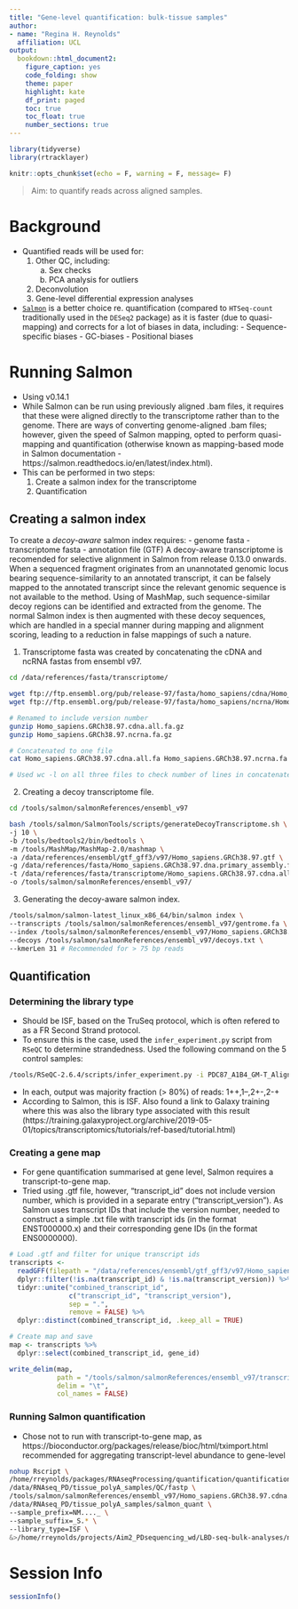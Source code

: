```yaml
---
title: "Gene-level quantification: bulk-tissue samples"
author: 
- name: "Regina H. Reynolds"
  affiliation: UCL
output: 
  bookdown::html_document2:
    figure_caption: yes
    code_folding: show
    theme: paper
    highlight: kate
    df_print: paged
    toc: true
    toc_float: true
    number_sections: true
---
```


```r

library(tidyverse)
library(rtracklayer)

knitr::opts_chunk$set(echo = F, warning = F, message= F)
```

> Aim: to quantify reads across aligned samples.

# Background
- Quantified reads will be used for:
    1. Other QC, including:
        a. Sex checks
        b. PCA analysis for outliers
    2. Deconvolution
    3. Gene-level differential expression analyses
- [`Salmon`](https://www.nature.com/articles/nmeth.4197) is a better choice re. quantification (compared to `HTSeq-count` traditionally used in the `DESeq2` package) as it is faster (due to quasi-mapping) and corrects for a lot of biases in data, including:
        - Sequence-specific biases
        - GC-biases
        - Positional biases
        
# Running Salmon
- Using v0.14.1
- While Salmon can be run using previously aligned .bam files, it requires that these were aligned directly to the transcriptome rather than to the genome. There are ways of converting genome-aligned .bam files; however, given the speed of Salmon mapping, opted to perform quasi-mapping and quantification (otherwise known as mapping-based mode in Salmon documentation - https://salmon.readthedocs.io/en/latest/index.html).
- This can be performed in two steps:
    1. Create a salmon index for the transcriptome
    2. Quantification

## Creating a salmon index
To create a *decoy-aware* salmon index requires:
  - genome fasta
  - transcriptome fasta
  - annotation file (GTF)
A decoy-aware transcriptome is recomended for selective alignment in Salmon from release 0.13.0 onwards.  When a sequenced fragment originates from an unannotated genomic locus bearing sequence-similarity to an annotated transcript, it can be falsely mapped to the annotated transcript since the relevant genomic sequence is not available to the method. Using of MashMap, such sequence-similar decoy regions can be identified and extracted from the genome. The normal Salmon index is then augmented with these decoy sequences, which are handled in a special manner during mapping and alignment scoring, leading to a reduction in false mappings of such a nature.
  
1. Transcriptome fasta was created by concatenating the cDNA and ncRNA fastas from ensembl v97. 
```bash
cd /data/references/fasta/transcriptome/

wget ftp://ftp.ensembl.org/pub/release-97/fasta/homo_sapiens/cdna/Homo_sapiens.GRCh38.cdna.all.fa.gz
wget ftp://ftp.ensembl.org/pub/release-97/fasta/homo_sapiens/ncrna/Homo_sapiens.GRCh38.ncrna.fa.gz

# Renamed to include version number
gunzip Homo_sapiens.GRCh38.97.cdna.all.fa.gz
gunzip Homo_sapiens.GRCh38.97.ncrna.fa.gz

# Concatenated to one file
cat Homo_sapiens.GRCh38.97.cdna.all.fa Homo_sapiens.GRCh38.97.ncrna.fa > Homo_sapiens.GRCh38.97.cdna.all.ncrna.fa

# Used wc -l on all three files to check number of lines in concatenate file = number of lines in cdna + ncrna

```
2. Creating a decoy transcriptome file. 
```bash
cd /tools/salmon/salmonReferences/ensembl_v97

bash /tools/salmon/SalmonTools/scripts/generateDecoyTranscriptome.sh \
-j 10 \ 
-b /tools/bedtools2/bin/bedtools \
-m /tools/MashMap/MashMap-2.0/mashmap \
-a /data/references/ensembl/gtf_gff3/v97/Homo_sapiens.GRCh38.97.gtf \
-g /data/references/fasta/Homo_sapiens.GRCh38.97.dna.primary_assembly.fa \
-t /data/references/fasta/transcriptome/Homo_sapiens.GRCh38.97.cdna.all.ncrna.fa \
-o /tools/salmon/salmonReferences/ensembl_v97/

```
3. Generating the decoy-aware salmon index.
```bash
/tools/salmon/salmon-latest_linux_x86_64/bin/salmon index \
--transcripts /tools/salmon/salmonReferences/ensembl_v97/gentrome.fa \
--index /tools/salmon/salmonReferences/ensembl_v97/Homo_sapiens.GRCh38.97.cdna.all.ncrna_index \
--decoys /tools/salmon/salmonReferences/ensembl_v97/decoys.txt \
--kmerLen 31 # Recommended for > 75 bp reads

```

## Quantification

### Determining the library type
- Should be ISF, based on the TruSeq protocol, which is often refered to as a FR Second Strand protocol.
- To ensure this is the case, used the `infer_experiment.py` script from `RSeQC` to determine strandedness. Used the following command on the 5 control samples:
```bash
/tools/RSeQC-2.6.4/scripts/infer_experiment.py -i PDC87_A1B4_GM-T_Aligned.sortedBysamtools.out.bam -r /data/references/ensembl/bed/v97/ensembl_GRCh38_v97.bed -s 10000000

```
- In each, output was majority fraction (> 80%) of reads: 1++,1--,2+-,2-+
- According to Salmon, this is ISF. Also found a link to Galaxy training where this was also the library type associated with this result (https://training.galaxyproject.org/archive/2019-05-01/topics/transcriptomics/tutorials/ref-based/tutorial.html)

### Creating a gene map
- For gene quantification summarised at gene level, Salmon requires a transcript-to-gene map.
- Tried using .gtf file, however, "transcript_id" does not include version number, which is provided in a separate entry ("transcript_version"). As Salmon uses transcript IDs that include the version number, needed to construct a simple .txt file with transcript ids (in the format ENST000000.x) and their corresponding gene IDs (in the format ENS0000000).
```r
# Load .gtf and filter for unique transcript ids
transcripts <- 
  readGFF(filepath = "/data/references/ensembl/gtf_gff3/v97/Homo_sapiens.GRCh38.97.gtf") %>% 
  dplyr::filter(!is.na(transcript_id) & !is.na(transcript_version)) %>% 
  tidyr::unite("combined_transcript_id", 
               c("transcript_id", "transcript_version"), 
               sep = ".", 
               remove = FALSE) %>% 
  dplyr::distinct(combined_transcript_id, .keep_all = TRUE)

# Create map and save
map <- transcripts %>% 
  dplyr::select(combined_transcript_id, gene_id)

write_delim(map, 
            path = "/tools/salmon/salmonReferences/ensembl_v97/transcript_to_gene_map.txt", 
            delim = "\t", 
            col_names = FALSE)

```

### Running Salmon quantification
- Chose not to run with transcript-to-gene map, as https://bioconductor.org/packages/release/bioc/html/tximport.html recommended for aggregating transcript-level abundance to gene-level
```bash
nohup Rscript \
/home/rreynolds/packages/RNAseqProcessing/quantification/quantification_Salmon.R \
/data/RNAseq_PD/tissue_polyA_samples/QC/fastp \
/tools/salmon/salmonReferences/ensembl_v97/Homo_sapiens.GRCh38.97.cdna.all.ncrna_index \
/data/RNAseq_PD/tissue_polyA_samples/salmon_quant \
--sample_prefix=NM...._ \
--sample_suffix=_S.* \
--library_type=ISF \
&>/home/rreynolds/projects/Aim2_PDsequencing_wd/LBD-seq-bulk-analyses/nohup_logs/PD_tissue_polyA_salmon_quant.log&
```

# Session Info
```r
sessionInfo()
```